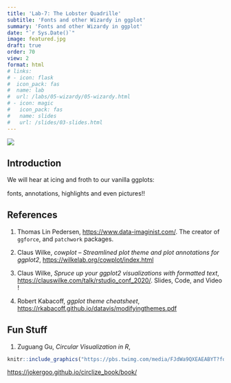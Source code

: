 ```yaml
---
title: 'Lab-7: The Lobster Quadrille'
subtitle: 'Fonts and other Wizardy in ggplot'
summary: 'Fonts and other Wizardy in ggplot'
date: "`r Sys.Date()`"
image: featured.jpg
draft: true
order: 70
view: 2
format: html
# links:
# - icon: flask
#  icon_pack: fas
#  name: lab
#  url: /labs/05-wizardy/05-wizardy.html
# - icon: magic
#   icon_pack: fas
#   name: slides
#   url: /slides/03-slides.html
---
```


![](featured.jpg)

## Introduction

We will hear at icing and froth to our vanilla ggplots:

<p style="font-family: times, serif; font-size:11pt; font-style:italic">

fonts, annotations, highlights and even pictures!!

</p>

## References

1.  Thomas Lin Pedersen, <https://www.data-imaginist.com/>. The creator
    of `ggforce`, and `patchwork` packages.

2.  Claus Wilke, *cowplot -- Streamlined plot theme and plot annotations
    for ggplot2*, <https://wilkelab.org/cowplot/index.html>

3.  Claus Wilke, *Spruce up your ggplot2 visualizations with formatted
    text*, <https://clauswilke.com/talk/rstudio_conf_2020/>. Slides,
    Code, and Video !

4.  Robert Kabacoff, *ggplot theme cheatsheet*,
    <https://rkabacoff.github.io/datavis/modifyingthemes.pdf>

## Fun Stuff

1.  Zuguang Gu, *Circular Visualization in R*,

```r
knitr::include_graphics("https://pbs.twimg.com/media/FJdWa9QXEAEABYT?format=jpg&name=900x900")

```

<https://jokergoo.github.io/circlize_book/book/>
